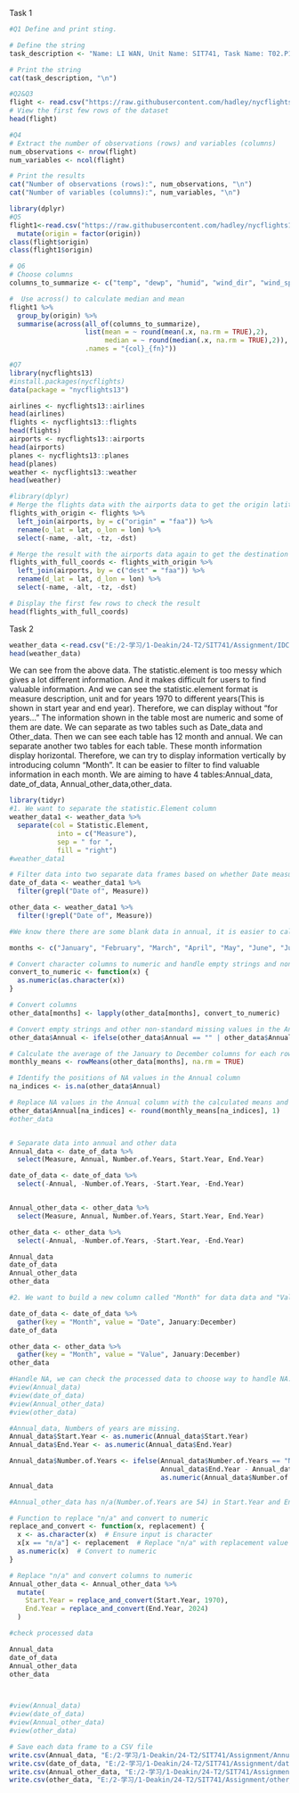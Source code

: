 
Task 1

```{R}
#Q1 Define and print sting.

# Define the string
task_description <- "Name: LI WAN, Unit Name: SIT741, Task Name: T02.P1"

# Print the string
cat(task_description, "\n")


```
```{R}
#Q2&Q3
flight <- read.csv("https://raw.githubusercontent.com/hadley/nycflights13/master/data-raw/weather.csv", sep = ",")
# View the first few rows of the dataset
head(flight)


```

```{R}
#Q4
# Extract the number of observations (rows) and variables (columns)
num_observations <- nrow(flight)
num_variables <- ncol(flight)

# Print the results
cat("Number of observations (rows):", num_observations, "\n")
cat("Number of variables (columns):", num_variables, "\n")

```
```{r}
library(dplyr)
#Q5
flight1<-read.csv("https://raw.githubusercontent.com/hadley/nycflights13/master/data-raw/weather.csv", sep = ",")%>% 
  mutate(origin = factor(origin))
class(flight$origin)
class(flight1$origin)
```

```{r}
# Q6
# Choose columns
columns_to_summarize <- c("temp", "dewp", "humid", "wind_dir", "wind_speed", "wind_gust", "precip", "pressure", "visib")

#  Use across() to calculate median and mean
flight1 %>% 
  group_by(origin) %>% 
  summarise(across(all_of(columns_to_summarize), 
                   list(mean = ~ round(mean(.x, na.rm = TRUE),2), 
                        median = ~ round(median(.x, na.rm = TRUE),2)), 
                   .names = "{col}_{fn}"))
```
```{r}
#Q7
library(nycflights13)
#install.packages(nycflights)
data(package = "nycflights13")

airlines <- nycflights13::airlines
head(airlines)
flights <- nycflights13::flights
head(flights)
airports <- nycflights13::airports
head(airports)
planes <- nycflights13::planes
head(planes)
weather <- nycflights13::weather
head(weather)

```
```{r}
#library(dplyr)
# Merge the flights data with the airports data to get the origin latitude and longitude
flights_with_origin <- flights %>%
  left_join(airports, by = c("origin" = "faa")) %>%
  rename(o_lat = lat, o_lon = lon) %>%
  select(-name, -alt, -tz, -dst)

# Merge the result with the airports data again to get the destination latitude and longitude
flights_with_full_coords <- flights_with_origin %>%
  left_join(airports, by = c("dest" = "faa")) %>%
  rename(d_lat = lat, d_lon = lon) %>%
  select(-name, -alt, -tz, -dst)

# Display the first few rows to check the result
head(flights_with_full_coords)

```

Task 2

```{r}
weather_data <-read.csv("E:/2-学习/1-Deakin/24-T2/SIT741/Assignment/IDCJCM0035_086282.csv",header = TRUE)
head(weather_data)

```

We can see from the above data. The statistic.element is too messy which gives a lot different information. And it makes difficult for users to find valuable information. And we can see the statistic.element format is measure description, unit and for years 1970 to different years(This is shown in start year and end year). Therefore, we can display without "for years..."
The information shown in the table most are numeric and some of them are date. We can separate as two tables such as Date_data and Other_data. 
Then we can see each table has 12 month and annual. We can separate another two tables for each table. 
These month information display horizontal. Therefore, we can try to display information vertically by introducing column "Month". It can be easier to filter to find valuable information in each month. 
We are aiming to have 4 tables:Annual_data, date_of_data, Annual_other_data,other_data.


```{r}
library(tidyr)
#1. We want to separate the statistic.Element column
weather_data1 <- weather_data %>% 
  separate(col = Statistic.Element,
            into = c("Measure"),
            sep = " for ",
            fill = "right")
#weather_data1

# Filter data into two separate data frames based on whether Date measure
date_of_data <- weather_data1 %>%
  filter(grepl("Date of", Measure))

other_data <- weather_data1 %>%
  filter(!grepl("Date of", Measure))

```

```{r}
#We know there there are some blank data in annual, it is easier to calculate average mean in this stage.

months <- c("January", "February", "March", "April", "May", "June", "July", "August", "September", "October", "November", "December")

# Convert character columns to numeric and handle empty strings and non-standard missing values as NA
convert_to_numeric <- function(x) {
  as.numeric(as.character(x))
}

# Convert columns
other_data[months] <- lapply(other_data[months], convert_to_numeric)

# Convert empty strings and other non-standard missing values in the Annual column to NA
other_data$Annual <- ifelse(other_data$Annual == "" | other_data$Annual %in% c("NA", "N/A"), NA, as.numeric(as.character(other_data$Annual)))

# Calculate the average of the January to December columns for each row
monthly_means <- rowMeans(other_data[months], na.rm = TRUE)

# Identify the positions of NA values in the Annual column
na_indices <- is.na(other_data$Annual)

# Replace NA values in the Annual column with the calculated means and round to one decimal place
other_data$Annual[na_indices] <- round(monthly_means[na_indices], 1)
#other_data


# Separate data into annual and other data 
Annual_data <- date_of_data %>%
  select(Measure, Annual, Number.of.Years, Start.Year, End.Year)

date_of_data <- date_of_data %>%
  select(-Annual, -Number.of.Years, -Start.Year, -End.Year)


Annual_other_data <- other_data %>%
  select(Measure, Annual, Number.of.Years, Start.Year, End.Year)

other_data <- other_data %>%
  select(-Annual, -Number.of.Years, -Start.Year, -End.Year)

Annual_data
date_of_data
Annual_other_data
other_data

```

```{r}
#2. We want to build a new column called "Month" for data data and "Value" for other data.

date_of_data <- date_of_data %>% 
  gather(key = "Month", value = "Date", January:December) 
date_of_data

other_data <- other_data %>% 
  gather(key = "Month", value = "Value", January:December) 
other_data

```




```{r}
#Handle NA, we can check the processed data to choose way to handle NA.
#view(Annual_data)
#view(date_of_data)
#view(Annual_other_data)
#view(other_data)
```

```{r}
#Annual_data, Numbers of years are missing.
Annual_data$Start.Year <- as.numeric(Annual_data$Start.Year)
Annual_data$End.Year <- as.numeric(Annual_data$End.Year)

Annual_data$Number.of.Years <- ifelse(Annual_data$Number.of.Years == "N/A",
                                      Annual_data$End.Year - Annual_data$Start.Year,
                                      as.numeric(Annual_data$Number.of.Years))
Annual_data

```
```{r}
#Annual_other_data has n/a(Number.of.Years are 54) in Start.Year and End.Year. We can change Start.Year as 1970 and End.Year as 2024.

# Function to replace "n/a" and convert to numeric
replace_and_convert <- function(x, replacement) {
  x <- as.character(x)  # Ensure input is character
  x[x == "n/a"] <- replacement  # Replace "n/a" with replacement value
  as.numeric(x)  # Convert to numeric
}

# Replace "n/a" and convert columns to numeric
Annual_other_data <- Annual_other_data %>%
  mutate(
    Start.Year = replace_and_convert(Start.Year, 1970),
    End.Year = replace_and_convert(End.Year, 2024)
  )

```


```{r}
#check processed data

Annual_data
date_of_data
Annual_other_data
other_data



#view(Annual_data)
#view(date_of_data)
#view(Annual_other_data)
#view(other_data)

```
```{r}

# Save each data frame to a CSV file
write.csv(Annual_data, "E:/2-学习/1-Deakin/24-T2/SIT741/Assignment/Annual_data.csv", row.names = FALSE)
write.csv(date_of_data, "E:/2-学习/1-Deakin/24-T2/SIT741/Assignment/date_of_data.csv", row.names = FALSE)
write.csv(Annual_other_data, "E:/2-学习/1-Deakin/24-T2/SIT741/Assignment/Annual_other_data.csv", row.names = FALSE)
write.csv(other_data, "E:/2-学习/1-Deakin/24-T2/SIT741/Assignment/other_data.csv", row.names = FALSE)



```


